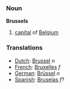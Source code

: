 ===Noun===

'''Brussels'''

#[[capital]] of [[Belgium]]

===Translations===
*[[Dutch]]: [[Brussel]] ''n''
*[[French]]: [[Bruxelles]] ''f''
*[[German]]: [[Brüssel]] ''n''
*[[Spanish]]: [[Bruselas]] ''f''?